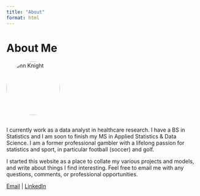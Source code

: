 ```yaml
---
title: "About"
format: html
---
```


# About Me

<img src="images/jk_headshot_20250701.jpg" alt="John Knight" style="width:140px; border-radius: 50%; margin-bottom: 1rem;">


I currently work as a data analyst in healthcare research. I have a BS in Statistics and I am soon to finish my MS in Applied Statistics & Data Science. I am a former professional gambler with a lifelong passion for statistics and sport, in particular football (soccer) and golf. 

I started this website as a place to collate my various projects and models, and write about things I find interesting. Feel free to email me with any questions, comments, or professional opportunities.

<p>
  <a href="mailto:knightjohn2@gmail.com">Email</a> |
  <a href="https://www.linkedin.com/in/john-knight-2477b8269/">LinkedIn</a>
</p>